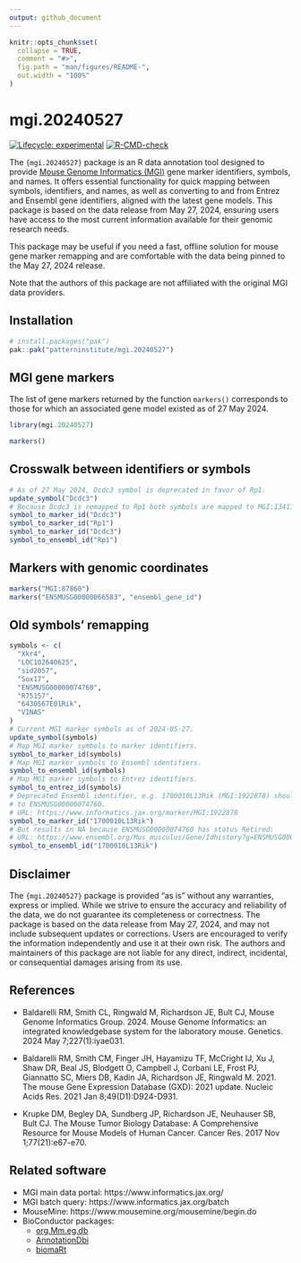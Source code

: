 ```yaml
---
output: github_document
---
```


<!-- README.md is generated from README.Rmd. Please edit that file -->

```r
knitr::opts_chunk$set(
  collapse = TRUE,
  comment = "#>",
  fig.path = "man/figures/README-",
  out.width = "100%"
)
```

# mgi.20240527

<!-- badges: start -->
[![Lifecycle: experimental](https://img.shields.io/badge/lifecycle-experimental-orange.svg)](https://lifecycle.r-lib.org/articles/stages.html#experimental)
[![R-CMD-check](https://github.com/patterninstitute/mgi.20240527/actions/workflows/R-CMD-check.yaml/badge.svg)](https://github.com/patterninstitute/mgi.20240527/actions/workflows/R-CMD-check.yaml)
<!-- badges: end -->

The `{mgi.20240527}` package is an R data annotation tool designed to provide
[Mouse Genome Informatics (MGI)](https://www.informatics.jax.org/) gene marker
identifiers, symbols, and names. It offers essential functionality for quick
mapping between symbols, identifiers, and names, as well as converting to and
from Entrez and Ensembl gene identifiers, aligned with the latest gene models.
This package is based on the data release from May 27, 2024, ensuring users have
access to the most current information available for their genomic research
needs.

This package may be useful if you need a fast, offline solution for mouse gene
marker remapping and are comfortable with the data being pinned to the May 27,
2024 release.

Note that the authors of this package are not affiliated with the original MGI
data providers.

## Installation

``` r
# install.packages("pak")
pak::pak("patterninstitute/mgi.20240527")
```

## MGI gene markers

The list of gene markers returned by the function `markers()` corresponds
to those for which an associated gene model existed as of 27 May 2024.

```r
library(mgi.20240527)

markers()
```

## Crosswalk between identifiers or symbols

```r
# As of 27 May 2024, Dcdc3 symbol is deprecated in favor of Rp1.
update_symbol("Dcdc3")
# Because Dcdc3 is remapped to Rp1 both symbols are mapped to MGI:1341105.
symbol_to_marker_id("Dcdc3")
symbol_to_marker_id("Rp1")
symbol_to_marker_id("Dcdc3")
symbol_to_ensembl_id("Rp1")
```

## Markers with genomic coordinates

```r
markers("MGI:87860")
markers("ENSMUSG00000066583", "ensembl_gene_id")
```

## Old symbols' remapping

```r
symbols <- c(
  "Xkr4",
  "LOC102640625",
  "sid2057",
  "Sox17",
  "ENSMUSG00000074760",
  "R75157",
  "6430567E01Rik",
  "VINAS"
)
# Current MGI marker symbols as of 2024-05-27.
update_symbol(symbols)
# Map MGI marker symbols to marker identifiers.
symbol_to_marker_id(symbols)
# Map MGI marker symbols to Ensembl identifiers.
symbol_to_ensembl_id(symbols)
# Map MGI marker symbols to Entrez identifiers.
symbol_to_entrez_id(symbols)
# Deprecated Ensembl identifier, e.g. 1700010L13Rik (MGI:1922878) should map
# to ENSMUSG00000074760.
# URL: https://www.informatics.jax.org/marker/MGI:1922878
symbol_to_marker_id("1700010L13Rik")
# But results in NA because ENSMUSG00000074760 has status Retired:
# URL: https://www.ensembl.org/Mus_musculus/Gene/Idhistory?g=ENSMUSG00000074760
symbol_to_ensembl_id("1700010L13Rik")
```

## Disclaimer

The `{mgi.20240527}` package is provided "as is" without any warranties, express or implied. While we strive to ensure the accuracy and reliability of the data, we do not guarantee its completeness or correctness. The package is based on the data release from May 27, 2024, and may not include subsequent updates or corrections. Users are encouraged to verify the information independently and use it at their own risk. The authors and maintainers of this package are not liable for any direct, indirect, incidental, or consequential damages arising from its use.

## References

- Baldarelli RM, Smith CL, Ringwald M, Richardson JE, Bult CJ, Mouse Genome Informatics Group. 2024. Mouse Genome Informatics: an integrated knowledgebase system for the laboratory mouse. Genetics. 2024 May 7;227(1):iyae031.

- Baldarelli RM, Smith CM, Finger JH, Hayamizu TF, McCright IJ, Xu J, Shaw DR, Beal JS, Blodgett O, Campbell J, Corbani LE, Frost PJ, Giannatto SC, Miers DB, Kadin JA, Richardson JE, Ringwald M. 2021. The mouse Gene Expression Database (GXD): 2021 update. Nucleic Acids Res. 2021 Jan 8;49(D1):D924-D931.

- Krupke DM, Begley DA, Sundberg JP, Richardson JE, Neuhauser SB, Bult CJ. The Mouse Tumor Biology Database: A Comprehensive Resource for Mouse Models of Human Cancer. Cancer Res. 2017 Nov 1;77(21):e67-e70.

## Related software

- MGI main data portal: https://www.informatics.jax.org/
- MGI batch query: https://www.informatics.jax.org/batch
- MouseMine: https://www.mousemine.org/mousemine/begin.do
- BioConductor packages:
  - [org.Mm.eg.db](https://doi.org/doi:10.18129/B9.bioc.org.Mm.eg.db)
  - [AnnotationDbi](https://doi.org/doi:10.18129/B9.bioc.AnnotationDbi)
  - [biomaRt](https://doi.org/doi:10.18129/B9.bioc.biomaRt)

